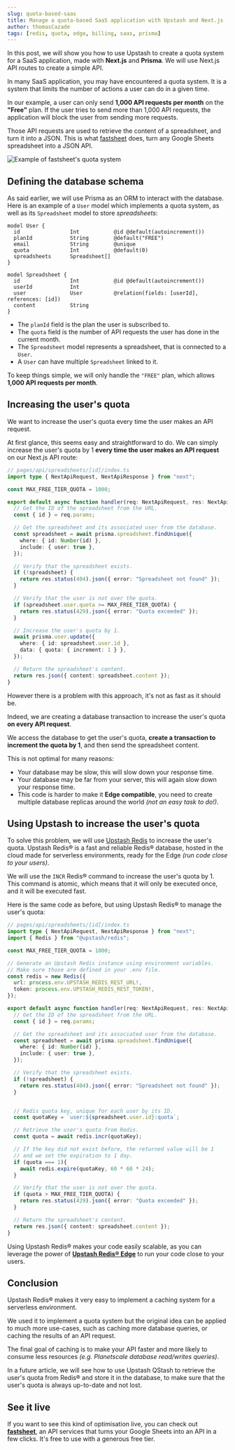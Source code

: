 ```yaml
---
slug: quota-based-saas
title: Manage a quota-based SaaS application with Upstash and Next.js
author: thomasCazade
tags: [redis, quota, edge, billing, saas, prisma]
---
```



In this post, we will show you how to use Upstash to create a quota system for a SaaS application, made with **Next.js** and **Prisma**. We will use Next.js API routes to create a simple API.

In many SaaS application, you may have encountered a quota system. It is a system that limits the number of actions a user can do in a given time.

In our example, a user can only send **1,000 API requests per month** on the **"Free"** plan. If the user tries to send more than 1,000 API requests, the application will block the user from sending more requests.

Those API requests are used to retrieve the content of a spreadsheet, and turn it into a JSON. This is what [fastsheet](https://fastsheet.co) does, turn any Google Sheets spreadsheet into a JSON API.

![Example of fastsheet's quota system](/blog/saas-quota-fastsheet/fastsheet-quota.png)

## Defining the database schema

As said earlier, we will use Prisma as an ORM to interact with the database. Here is an example of a `User` model which implements a quota system, as well as its `Spreadsheet` model to store _spreadsheets_:

```
model User {
  id                Int           @id @default(autoincrement())
  planId            String        @default("FREE")
  email             String        @unique
  quota             Int           @default(0)
  spreadsheets      Spreadsheet[]
}

model Spreadsheet {
  id                Int           @id @default(autoincrement())
  userId            Int
  user              User          @relation(fields: [userId], references: [id])
  content           String
}
```

- The `planId` field is the plan the user is subscribed to.
- The `quota` field is the number of API requests the user has done in the current month.
- The `Spreadsheet` model represents a spreadsheet, that is connected to a `User`.
- A `User` can have multiple `Spreadsheet` linked to it.

To keep things simple, we will only handle the `"FREE"` plan, which allows **1,000 API requests per month**.

## Increasing the user's quota

We want to increase the user's quota every time the user makes an API request.

At first glance, this seems easy and straightforward to do. We can simply increase the user's quota by 1 **every time the user makes an API request** on our Next.js API route:

```typescript
// pages/api/spreadsheets/[id]/index.ts
import type { NextApiRequest, NextApiResponse } from "next";

const MAX_FREE_TIER_QUOTA = 1000;

export default async function handler(req: NextApiRequest, res: NextApiResponse) {
  // Get the ID of the spreadsheet from the URL.
  const { id } = req.params;

  // Get the spreadsheet and its associated user from the database.
  const spreadsheet = await prisma.spreadsheet.findUnique({
    where: { id: Number(id) },
    include: { user: true },
  });

  // Verify that the spreadsheet exists.
  if (!spreadsheet) {
    return res.status(404).json({ error: "Spreadsheet not found" });
  }

  // Verify that the user is not over the quota.
  if (spreadsheet.user.quota >= MAX_FREE_TIER_QUOTA) {
    return res.status(429).json({ error: "Quota exceeded" });
  }

  // Increase the user's quota by 1.
  await prisma.user.update({
    where: { id: spreadsheet.user.id },
    data: { quota: { increment: 1 } },
  });

  // Return the spreadsheet's content.
  return res.json({ content: spreadsheet.content });
}
```

However there is a problem with this approach, it's not as fast as it should be.

Indeed, we are creating a database transaction to increase the user's quota **on every API request**.

We access the database to get the user's quota, **create a transaction to increment the quota by 1**, and then send the spreadsheet content.

This is not optimal for many reasons:

- Your database may be slow, this will slow down your response time.
- Your database may be far from your server, this will again slow down your response time.
- This code is harder to make it **Edge compatible**, you need to create multiple database replicas around the world _(not an easy task to do!)_.

## Using Upstash to increase the user's quota

To solve this problem, we will use [Upstash Redis](https://upstash.com/) to increase the user's quota. Upstash Redis® is a fast and reliable Redis® database, hosted in the cloud made for serverless environments, ready for the Edge _(run code close to your users)_.

We will use the `INCR` Redis® command to increase the user's quota by 1. This command is atomic, which means that it will only be executed once, and it will be executed fast.

Here is the same code as before, but using Upstash Redis® to manage the user's quota:

```typescript
// pages/api/spreadsheets/[id]/index.ts
import type { NextApiRequest, NextApiResponse } from "next";
import { Redis } from "@upstash/redis";

const MAX_FREE_TIER_QUOTA = 1000;

// Generate an Upstash Redis instance using environment variables.
// Make sure those are defined in your .env file.
const redis = new Redis({
  url: process.env.UPSTASH_REDIS_REST_URL!,
  token: process.env.UPSTASH_REDIS_REST_TOKEN!,
});

export default async function handler(req: NextApiRequest, res: NextApiResponse) {
  // Get the ID of the spreadsheet from the URL.
  const { id } = req.params;

  // Get the spreadsheet and its associated user from the database.
  const spreadsheet = await prisma.spreadsheet.findUnique({
    where: { id: Number(id) },
    include: { user: true },
  });

  // Verify that the spreadsheet exists.
  if (!spreadsheet) {
    return res.status(404).json({ error: "Spreadsheet not found" });
  }


  // Redis quota key, unique for each user by its ID.
  const quotaKey = `user:${spreadsheet.user.id}:quota`;

  // Retrieve the user's quota from Redis.
  const quota = await redis.incr(quotaKey);

  // If the key did not exist before, the returned value will be 1 
  // and we set the expiration to 1 day.
  if (quota === 1){
    await redis.expire(quotaKey, 60 * 60 * 24);
  }

  // Verify that the user is not over the quota.
  if (quota > MAX_FREE_TIER_QUOTA) {
    return res.status(429).json({ error: "Quota exceeded" });
  }

  // Return the spreadsheet's content.
  return res.json({ content: spreadsheet.content });
}
```

Using Upstash Redis® makes your code easily scalable, as you can leverage the power of [**Upstash Redis® Edge**](https://upstash.com/blog/global-2) to run your code close to your users.

## Conclusion

Upstash Redis® makes it very easy to implement a caching system for a serverless environment.

We used it to implement a quota system but the original idea can be applied to much more use-cases, such as caching more database queries, or caching the results of an API request.

The final goal of caching is to make your API faster and more likely to consume less resources _(e.g. Planetscale database read/writes queries)_.

In a future article, we will see how to use Upstash QStash to retrieve the user's quota from Redis® and store it in the database, to make sure that the user's quota is always up-to-date and not lost.

## See it live

If you want to see this kind of optimisation live, you can check out [**fastsheet**](https://fastsheet.co?rel=upstash), an API services that turns your Google Sheets into an API in a few clicks. It's free to use with a generous free tier.
